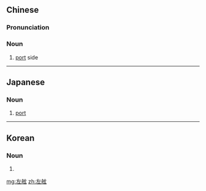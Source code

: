 ==Chinese==
{{zh-forms}}

===Pronunciation===
{{zh-pron
|m=zuǒxián
|c=zo2 jin4
|cat=n
}}

===Noun===
{{zh-noun}}

# [[port]] side

----

==Japanese==
{{ja-kanjitab|さ|げん|yomi=o}}

===Noun===
{{ja-noun|さげん}}

# [[port]] {{gloss|left-hand side of a vessel}}

----
==Korean==
{{ko-hanjatab}}

===Noun===
{{ko-noun|hj|hangeul=좌현}}

# {{hanja form of|좌현|[[port]] side}}

[[mg:左舷]]
[[zh:左舷]]